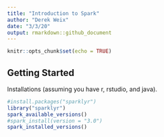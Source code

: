 ```yaml
---
title: "Introduction to Spark"
author: "Derek Weix"
date: "3/3/20"
output: rmarkdown::github_document
---
```


```r
knitr::opts_chunk$set(echo = TRUE)
```

## Getting Started

Installations (assuming you have r, rstudio, and java).

```r
#install.packages("sparklyr")
library("sparklyr")
spark_available_versions()
#spark_install(version = "3.0")
spark_installed_versions()
```
